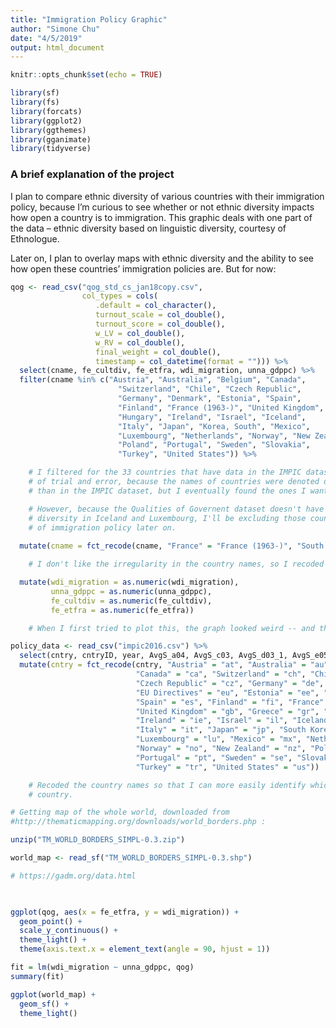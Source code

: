 ```yaml
---
title: "Immigration Policy Graphic"
author: "Simone Chu"
date: "4/5/2019"
output: html_document
---
```


```r
knitr::opts_chunk$set(echo = TRUE)

library(sf)
library(fs)
library(forcats)
library(ggplot2)
library(ggthemes)
library(gganimate)
library(tidyverse)
```

### A brief explanation of the project

I plan to compare ethnic diversity of various countries with their immigration policy, because I'm curious to see whether or not ethnic diversity impacts how open a country is to immigration. This graphic deals with one part of the data -- ethnic diversity based on linguistic diversity, courtesy of Ethnologue. 

Later on, I plan to overlay maps with ethnic diversity and the ability to see how open these countries' immigration policies are. But for now: 

```r

qog <- read_csv("qog_std_cs_jan18copy.csv",
                col_types = cols(
                   .default = col_character(),
                   turnout_scale = col_double(),
                   turnout_score = col_double(),
                   w_LV = col_double(),
                   w_RV = col_double(),
                   final_weight = col_double(),
                   timestamp = col_datetime(format = ""))) %>%
  select(cname, fe_cultdiv, fe_etfra, wdi_migration, unna_gdppc) %>%
  filter(cname %in% c("Austria", "Australia", "Belgium", "Canada",
                        "Switzerland", "Chile", "Czech Republic",
                        "Germany", "Denmark", "Estonia", "Spain",
                        "Finland", "France (1963-)", "United Kingdom", "Greece",
                        "Hungary", "Ireland", "Israel", "Iceland",
                        "Italy", "Japan", "Korea, South", "Mexico",
                        "Luxembourg", "Netherlands", "Norway", "New Zealand",
                        "Poland", "Portugal", "Sweden", "Slovakia",
                        "Turkey", "United States")) %>%

    # I filtered for the 33 countries that have data in the IMPIC dataset. It took a little bit
    # of trial and error, because the names of countries were denoted differently in this dataset
    # than in the IMPIC dataset, but I eventually found the ones I wanted. 

    # However, because the Qualities of Governent dataset doesn't have information on ethnic
    # diversity in Iceland and Luxembourg, I'll be excluding those countries from my analysis 
    # of immigration policy later on. 
  
  mutate(cname = fct_recode(cname, "France" = "France (1963-)", "South Korea" = "Korea, South")) %>%

    # I don't like the irregularity in the country names, so I recoded the relevant factors. 

  mutate(wdi_migration = as.numeric(wdi_migration),
         unna_gdppc = as.numeric(unna_gdppc),
         fe_cultdiv = as.numeric(fe_cultdiv),
         fe_etfra = as.numeric(fe_etfra))

    # When I first tried to plot this, the graph looked weird -- and that's when I realized all the columns were characters instead of numbers. Wild. 

policy_data <- read_csv("impic2016.csv") %>%
  select(cntry, cntryID, year, AvgS_a04, AvgS_c03, AvgS_d03_1, AvgS_e05, AvgS_e04) %>%
  mutate(cntry = fct_recode(cntry, "Austria" = "at", "Australia" = "au", "Belgium" = "be",
                            "Canada" = "ca", "Switzerland" = "ch", "Chile" = "cl",
                            "Czech Republic" = "cz", "Germany" = "de", "Denmark" = "dk",
                            "EU Directives" = "eu", "Estonia" = "ee", "EU Regulation" = "er",
                            "Spain" = "es", "Finland" = "fi", "France" = "fr", 
                            "United Kingdom" = "gb", "Greece" = "gr", "Hungary" = "hu",
                            "Ireland" = "ie", "Israel" = "il", "Iceland" = "is",
                            "Italy" = "it", "Japan" = "jp", "South Korea" = "kr",
                            "Luxembourg" = "lu", "Mexico" = "mx", "Netherlands" = "nl",
                            "Norway" = "no", "New Zealand" = "nz", "Poland" = "pl",
                            "Portugal" = "pt", "Sweden" = "se", "Slovakia" = "sk",
                            "Turkey" = "tr", "United States" = "us"))

    # Recoded the country names so that I can more easily identify which data goes for each
    # country. 

```

```r
# Getting map of the whole world, downloaded from  
#http://thematicmapping.org/downloads/world_borders.php : 

unzip("TM_WORLD_BORDERS_SIMPL-0.3.zip") 

world_map <- read_sf("TM_WORLD_BORDERS_SIMPL-0.3.shp")

# https://gadm.org/data.html 

  
```

```r

ggplot(qog, aes(x = fe_etfra, y = wdi_migration)) + 
  geom_point() +
  scale_y_continuous() + 
  theme_light() +
  theme(axis.text.x = element_text(angle = 90, hjust = 1))

fit = lm(wdi_migration ~ unna_gdppc, qog)
summary(fit)

```


```r
ggplot(world_map) + 
  geom_sf() + 
  theme_light()


```

